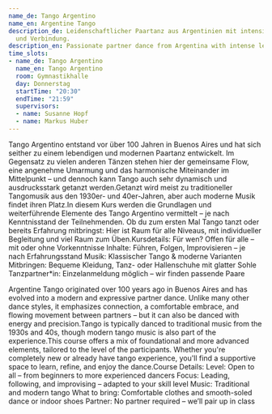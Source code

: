 ```yaml
---
name_de: Tango Argentino
name_en: Argentine Tango
description_de: Leidenschaftlicher Paartanz aus Argentinien mit intensiver Führung
  und Verbindung.
description_en: Passionate partner dance from Argentina with intense lead and connection.
time_slots:
- name_de: Tango Argentino
  name_en: Tango Argentino
  room: Gymnastikhalle
  day: Donnerstag
  startTime: "20:30"
  endTime: "21:59"
  supervisors:
  - name: Susanne Hopf
  - name: Markus Huber
---
```


<Locale value="de">
 

 Tango Argentino entstand vor über 100 Jahren in Buenos Aires und hat sich
seither zu einem lebendigen und modernen Paartanz entwickelt. Im Gegensatz zu
vielen anderen Tänzen stehen hier der gemeinsame Flow, eine angenehme Umarmung
und das harmonische Miteinander im Mittelpunkt – und dennoch kann Tango auch
sehr dynamisch und ausdrucksstark getanzt werden.Getanzt wird meist zu
traditioneller Tangomusik aus den 1930er- und 40er-Jahren, aber auch moderne
Musik findet ihren Platz.In diesem Kurs werden die Grundlagen und weiterführende
Elemente des Tango Argentino vermittelt – je nach Kenntnisstand der
Teilnehmenden. Ob du zum ersten Mal Tango tanzt oder bereits Erfahrung
mitbringst: Hier ist Raum für alle Niveaus, mit individueller Begleitung und
viel Raum zum Üben.Kursdetails:     Für wen? Offen für alle – mit oder ohne
Vorkenntnisse Inhalte: Führen, Folgen, Improvisieren – je nach Erfahrungsstand
Musik: Klassischer Tango &amp; moderne Varianten Mitbringen: Bequeme Kleidung,
Tanz- oder Hallenschuhe mit glatter Sohle Tanzpartner*in: Einzelanmeldung
möglich – wir finden passende Paare

</Locale>
<Locale value="en">
 

 Argentine Tango originated over 100 years ago in Buenos Aires and has evolved
into a modern and expressive partner dance. Unlike many other dance styles, it
emphasizes connection, a comfortable embrace, and flowing movement between
partners – but it can also be danced with energy and precision.Tango is
typically danced to traditional music from the 1930s and 40s, though modern
tango music is also part of the experience.This course offers a mix of
foundational and more advanced elements, tailored to the level of the
participants. Whether you're completely new or already have tango experience,
you'll find a supportive space to learn, refine, and enjoy the dance.Course
Details:     Level: Open to all – from beginners to more experienced dancers
Focus: Leading, following, and improvising – adapted to your skill level Music:
Traditional and modern tango What to bring: Comfortable clothes and smooth-soled
dance or indoor shoes Partner: No partner required – we’ll pair up in class

</Locale>
